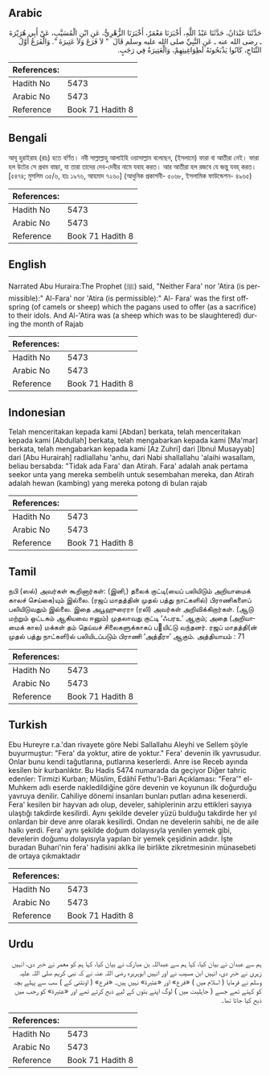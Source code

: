 ## Arabic


<div dir="rtl" lang="ar" style={{fontSize:'larger',backgroundColor:'#f8f9fa',padding:20}}>
حَدَّثَنَا عَبْدَانُ، حَدَّثَنَا عَبْدُ اللَّهِ، أَخْبَرَنَا مَعْمَرٌ، أَخْبَرَنَا الزُّهْرِيُّ، عَنِ ابْنِ الْمُسَيَّبِ، عَنْ أَبِي هُرَيْرَةَ ـ رضى الله عنه ـ عَنِ النَّبِيِّ صلى الله عليه وسلم قَالَ ‏ "‏ لاَ فَرَعَ وَلاَ عَتِيرَةَ ‏"‏‏.‏ وَالْفَرَعُ أَوَّلُ النِّتَاجِ، كَانُوا يَذْبَحُونَهُ لَطِوَاغِيتِهِمْ، وَالْعَتِيرَةُ فِي رَجَبٍ‏.‏
</div>
<div style={{backgroundColor:'#f8f9fa',padding:20, marginBottom: 10}}><table> <thead> <tr> <th>References:</th> <th></th> </tr> </thead> <tbody><tr><td>Hadith No</td><td>5473</td></tr><tr><td>Arabic No</td><td>5473</td></tr><tr><td>Reference</td><td>Book 71 Hadith 8</td></tr></tbody></table></div>

## Bengali


<div dir="ltr" lang="bn" style={{fontSize:'larger',backgroundColor:'#f8f9fa',padding:20}}>
আবূ হুরাইরাহ (রাঃ) হতে বর্ণিত। নবী সাল্লাল্লাহু আলাইহি ওয়াসাল্লাম বলেছেন, (ইসলামে) ফারা বা আতীরা নেই। ফারা হল উটের সে প্রথম বাচ্চা, যা তারা তাদের দেব-দেবীর নামে যবাহ করত। আর আতীরা হল রজবে যে জন্তু যবহ্ করত। [৫৪৭৪; মুসলিম ৩৫/৬, হাঃ ১৯৭৬, আহমাদ ৭২৬০] (আধুনিক প্রকাশনী- ৫০৬৮, ইসলামিক ফাউন্ডেশন- ৪৯৬৫)
</div>
<div style={{backgroundColor:'#f8f9fa',padding:20, marginBottom: 10}}><table> <thead> <tr> <th>References:</th> <th></th> </tr> </thead> <tbody><tr><td>Hadith No</td><td>5473</td></tr><tr><td>Arabic No</td><td>5473</td></tr><tr><td>Reference</td><td>Book 71 Hadith 8</td></tr></tbody></table></div>

## English


<div dir="ltr" lang="en" style={{fontSize:'larger',backgroundColor:'#f8f9fa',padding:20}}>
Narrated Abu Huraira:The Prophet (ﷺ) said, "Neither Fara' nor 'Atira (is permissible):" Al-Fara' nor 'Atira (is permissible):" Al- Fara' was the first offspring (of camels or sheep) which the pagans used to offer (as a sacrifice) to their idols. And Al-'Atira was (a sheep which was to be slaughtered) during the month of Rajab
</div>
<div style={{backgroundColor:'#f8f9fa',padding:20, marginBottom: 10}}><table> <thead> <tr> <th>References:</th> <th></th> </tr> </thead> <tbody><tr><td>Hadith No</td><td>5473</td></tr><tr><td>Arabic No</td><td>5473</td></tr><tr><td>Reference</td><td>Book 71 Hadith 8</td></tr></tbody></table></div>

## Indonesian


<div dir="ltr" lang="id" style={{fontSize:'larger',backgroundColor:'#f8f9fa',padding:20}}>
Telah menceritakan kepada kami [Abdan] berkata, telah menceritakan kepada kami [Abdullah] berkata, telah mengabarkan kepada kami [Ma'mar] berkata, telah mengabarkan kepada kami [Az Zuhri] dari [Ibnul Musayyab] dari [Abu Hurairah] radliallahu 'anhu, dari Nabi shallallahu 'alaihi wasallam, beliau bersabda: "Tidak ada Fara' dan Atirah. Fara' adalah anak pertama seekor unta yang mereka sembelih untuk sesembahan mereka, dan Atirah adalah hewan (kambing) yang mereka potong di bulan rajab
</div>
<div style={{backgroundColor:'#f8f9fa',padding:20, marginBottom: 10}}><table> <thead> <tr> <th>References:</th> <th></th> </tr> </thead> <tbody><tr><td>Hadith No</td><td>5473</td></tr><tr><td>Arabic No</td><td>5473</td></tr><tr><td>Reference</td><td>Book 71 Hadith 8</td></tr></tbody></table></div>

## Tamil


<div dir="ltr" lang="ta" style={{fontSize:'larger',backgroundColor:'#f8f9fa',padding:20}}>
நபி (ஸல்) அவர்கள் கூறினார்கள்: (இனி,) தலைக் குட்டி(யைப் பலியிடும் அறியாமைக் காலச் செய்கை)யும் இல்லை. (ரஜப் மாதத்தின் முதல் பத்து நாட்களில்) பிராணிகளைப் பலியிடுவதும் இல்லை. இதை அபூஹுரைரா (ரலி) அவர்கள் அறிவிக்கிறார்கள். (ஆடு மற்றும் ஒட்டகம் ஆகியவை ஈனும்) முதலாவது குட்டி ‘ஃபரஉ’ ஆகும்; அதை (அறியாமைக் கால) மக்கள் தம் தெய்வச் சிலைகளுக்காகப் பயிட்டு வந்தனர். ரஜப் மாதத்தி(ன் முதல் பத்து நாட்களி)ல் பலியிடப்படும் பிராணி ‘அத்தீரா’ ஆகும். அத்தியாயம் : 71
</div>
<div style={{backgroundColor:'#f8f9fa',padding:20, marginBottom: 10}}><table> <thead> <tr> <th>References:</th> <th></th> </tr> </thead> <tbody><tr><td>Hadith No</td><td>5473</td></tr><tr><td>Arabic No</td><td>5473</td></tr><tr><td>Reference</td><td>Book 71 Hadith 8</td></tr></tbody></table></div>

## Turkish


<div dir="ltr" lang="tr" style={{fontSize:'larger',backgroundColor:'#f8f9fa',padding:20}}>
Ebu Hureyre r.a.'dan rivayete göre Nebi Sallallahu Aleyhi ve Sellem şöyle buyurmuştur: "Fera' da yoktur, atire de yoktur." Fera' devenin ilk yavrusudur. Onlar bunu kendi tağutlarına, putlarına keserlerdi. Anre ise Receb ayında kesilen bir kurbanlıktır. Bu Hadis 5474 numarada da geçiyor Diğer tahric edenler: Tirmizi Kurban; Müslim, Edâhî Fethu'l-Bari Açıklaması: "Fera'" el-Muhkem adlı eserde nakledildiğine göre devenin ve koyunun ilk doğurduğu yavruya denilir. Cahiliye dönemi insanları bunları putları adına keserıerdi. Fera' kesilen bir hayvan adı olup, develer, sahiplerinin arzu ettikleri sayıya ulaştığı takdirde kesilirdi. Aynı şekilde develer yüzü bulduğu takdirde her yıl onlardan bir deve anre olarak kesilirdi. Ondan ne develerin sahibi, ne de aile halkı yerdi. Fera' aynı şekilde doğum dolayısıyla yenilen yemek gibi, develerin doğumu dolayısıyla yapılan bir yemek çeşidinin adıdır. İşte buradan Buhari'nin fera' hadisini akIka ile birlikte zikretmesinin münasebeti de ortaya çıkmaktadır
</div>
<div style={{backgroundColor:'#f8f9fa',padding:20, marginBottom: 10}}><table> <thead> <tr> <th>References:</th> <th></th> </tr> </thead> <tbody><tr><td>Hadith No</td><td>5473</td></tr><tr><td>Arabic No</td><td>5473</td></tr><tr><td>Reference</td><td>Book 71 Hadith 8</td></tr></tbody></table></div>

## Urdu


<div dir="rtl" lang="ur" style={{fontSize:'larger',backgroundColor:'#f8f9fa',padding:20}}>
ہم سے عبدان نے بیان کیا، کہا ہم سے عبداللہ بن مبارک نے بیان کیا، کہا ہم کو معمر نے خبر دی، انہیں زہری نے خبر دی، انہیں ابن مسیب نے اور انہیں ابوہریرہ رضی اللہ عنہ نے کہ نبی کریم صلی اللہ علیہ وسلم نے فرمایا ( اسلام میں ) «فرع» اور «عتيرة» نہیں ہیں۔ «فرع» ( اونٹنی کے ) سب سے پہلے بچہ کو کہتے تھے جسے ( جاہلیت میں ) لوگ اپنے بتوں کے لیے ذبح کرتے تھے اور «عتيرة» کو رجب میں ذبح کیا جاتا تھا۔
</div>
<div style={{backgroundColor:'#f8f9fa',padding:20, marginBottom: 10}}><table> <thead> <tr> <th>References:</th> <th></th> </tr> </thead> <tbody><tr><td>Hadith No</td><td>5473</td></tr><tr><td>Arabic No</td><td>5473</td></tr><tr><td>Reference</td><td>Book 71 Hadith 8</td></tr></tbody></table></div>